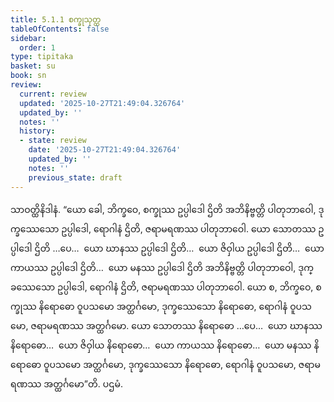 ```yaml
---
title: 5.1.1 စက္ခုသုတ္တ
tableOfContents: false
sidebar:
  order: 1
type: tipitaka
basket: su
book: sn
review:
  current: review
  updated: '2025-10-27T21:49:04.326764'
  updated_by: ''
  notes: ''
  history:
  - state: review
    date: '2025-10-27T21:49:04.326764'
    updated_by: ''
    notes: ''
    previous_state: draft
---
```



<ReviewStatus review={frontmatter.review} showDetails={true} />

<HypothesisAnnotation frontmatter={frontmatter} />

<DynamicBreadcrumb />

<Division number="312" book="sn" e="ch" v="18" p="325">

<Paragraph number="1068" book="sn">
သာဝတ္ထိနိဒါနံ. “ယော ခေါ, ဘိက္ခဝေ, စက္ခုဿ ဥပ္ပါဒေါ ဌိတိ အဘိနိဗ္ဗတ္တိ ပါတုဘာဝေါ, ဒုက္ခဿေသော ဥပ္ပါဒေါ, ရောဂါနံ ဌိတိ, ဇရာမရဏဿ ပါတုဘာဝေါ. ယော သောတဿ ဥပ္ပါဒေါ ဌိတိ …ပေ…  ယော ဃာနဿ ဥပ္ပါဒေါ ဌိတိ…  ယော ဇိဝှါယ ဥပ္ပါဒေါ ဌိတိ…  ယော ကာယဿ ဥပ္ပါဒေါ ဌိတိ…  ယော မနဿ ဥပ္ပါဒေါ ဌိတိ အဘိနိဗ္ဗတ္တိ ပါတုဘာဝေါ, ဒုက္ခဿေသော ဥပ္ပါဒေါ, ရောဂါနံ ဌိတိ, ဇရာမရဏဿ ပါတုဘာဝေါ. ယော စ, ဘိက္ခဝေ, စက္ခုဿ နိရောဓော ဝူပသမော အတ္ထင်္ဂမော, ဒုက္ခဿေသော နိရောဓော, ရောဂါနံ ဝူပသမော, ဇရာမရဏဿ အတ္ထင်္ဂမော. ယော သောတဿ နိရောဓော …ပေ…  ယော ဃာနဿ နိရောဓော…  ယော ဇိဝှါယ နိရောဓော…  ယော ကာယဿ နိရောဓော…  ယော မနဿ နိရောဓော ဝူပသမော အတ္ထင်္ဂမော, ဒုက္ခဿေသော နိရောဓော, ရောဂါနံ ဝူပသမော, ဇရာမရဏဿ အတ္ထင်္ဂမော”တိ.

</Paragraph>
</Division>

<Paragraph number="1069" type="center" book="sn">
ပဌမံ.
</Paragraph>